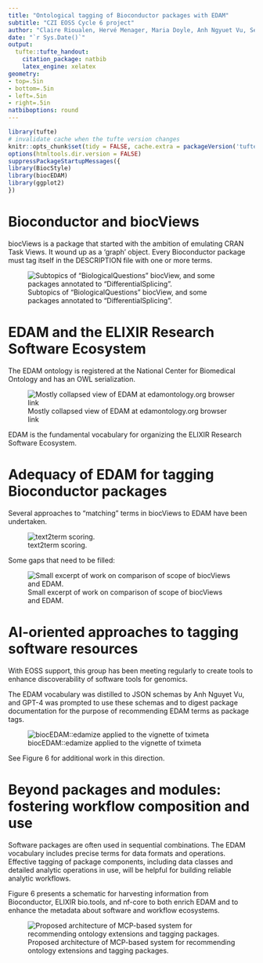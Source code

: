 ```yaml
---
title: "Ontological tagging of Bioconductor packages with EDAM"
subtitle: "CZI EOSS Cycle 6 project"
author: "Claire Rioualen, Hervé Menager, Maria Doyle, Anh Ngyuet Vu, Sebastian Lobentanzer, Vincent Carey"
date: "`r Sys.Date()`"
output:
  tufte::tufte_handout:
    citation_package: natbib
    latex_engine: xelatex
geometry: 
- top=.5in
- bottom=.5in
- left=.5in
- right=.5in
natbiboptions: round
---
```


```r
library(tufte)
# invalidate cache when the tufte version changes
knitr::opts_chunk$set(tidy = FALSE, cache.extra = packageVersion('tufte'))
options(htmltools.dir.version = FALSE)
suppressPackageStartupMessages({
library(BiocStyle)
library(biocEDAM)
library(ggplot2)
})
```

# Bioconductor and biocViews

biocViews is a package that started with the ambition 
of emulating CRAN Task Views.  It wound up as a 'graph' object.
Every Bioconductor package must tag itself in the DESCRIPTION
file with one or more terms.

![Subtopics of "BiologicalQuestions" biocView, and some packages annotated to "DifferentialSplicing".](bvb.jpg)

# EDAM and the ELIXIR Research Software Ecosystem

The EDAM ontology is registered at the National Center for Biomedical Ontology
and has an OWL serialization.

![Mostly collapsed view of EDAM at edamontology.org browser link](edamshotV.jpg)

\pagebreak

EDAM is the fundamental vocabulary for organizing the ELIXIR Research Software Ecosystem.

# Adequacy of EDAM for tagging Bioconductor packages

Several approaches to "matching" terms in biocViews to EDAM have been undertaken.

![text2term scoring.](text2term.jpg)

Some gaps that need to be filled:

![Small excerpt of work on comparison of scope of biocViews and EDAM.](adeq.jpg)

\pagebreak

# AI-oriented approaches to tagging software resources

With EOSS support, this group has been meeting regularly to create
tools to enhance discoverability of software tools for genomics.

The EDAM vocabulary was distilled to JSON schemas by Anh Nguyet Vu, and
GPT-4 was prompted to use these schemas and to digest package documentation
for the purpose of recommending EDAM terms as package tags.

![biocEDAM::edamize applied to the vignette of tximeta](biocedam.jpg)

See Figure 6 for additional work in this direction.

# Beyond packages and modules: fostering workflow composition and use

Software packages are often used in sequential combinations.
The EDAM vocabulary includes precise terms for data formats and operations.
Effective tagging of package components, including data classes and
detailed analytic operations in use,
will be helpful for building reliable analytic workflows.

Figure 6 presents a schematic for harvesting information from
Bioconductor, ELIXIR bio.tools, and nf-core to both
enrich EDAM and to enhance the metadata about software and
workflow ecosystems.



![Proposed architecture of MCP-based system for recommending ontology extensions and tagging packages.](merm.jpg)


